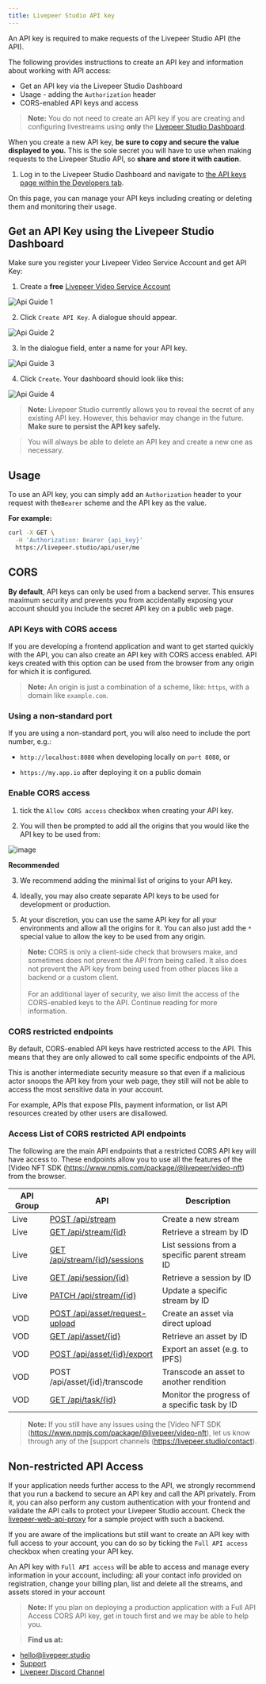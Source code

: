 ---
title: Livepeer Studio API key
---

An API key is required to make requests of the Livepeer Studio API (the API). 

The following provides instructions to create an API key and information about working with API access:

- Get an API key via the Livepeer Studio Dashboard
- Usage - adding the `Authorization` header
- CORS-enabled API keys and access

> **Note:** You do not need to create an API key if you are creating and configuring livestreams using **only** the [Livepeer Studio Dashboard](https://livepeer.studio/dashboard).

When you create a new API key, **be sure to copy and secure the value displayed to you.** This is the sole secret you will have to use when making requests to the Livepeer Studio API, so **share and store it with caution**.

1. Log in to the Livepeer Studio Dashboard and navigate to
[the API keys page within the Developers tab](https://livepeer.studio/dashboard/developers/api-keys).

On this page, you can manage your API keys including creating or deleting them and monitoring their usage.

## Get an API Key using the Livepeer Studio Dashboard

Make sure you register your Livepeer Video Service Account and get API Key:

1. Create a **free** [Livepeer Video Service Account](https://livepeer.studio/register)

![Api Guide 1](/docs-assets/api-key/api-guide1.png)

2. Click `Create API Key`. A dialogue should appear.

![Api Guide 2](/docs-assets/api-key/api-guide2.png)

3. In the dialogue field, enter a name for your API key.

![Api Guide 3](/docs-assets/api-key/api-guide3.png)

4. Click `Create`. Your dashboard should look like this:

![Api Guide 4](/docs-assets/api-key/api-guide4.png)

> **Note:** Livepeer Studio currently allows you to reveal the secret of any existing API key. However, this behavior may change in the future. **Make sure to persist the API key safely.** 

> You will always be able to delete an API key and create a new one as necessary.

## Usage

To use an API key, you can simply add an `Authorization` header to your request with the`Bearer` scheme and the API key as the value. 

**For example:**

```bash
curl -X GET \
  -H 'Authorization: Bearer {api_key}'
  https://livepeer.studio/api/user/me
```

## CORS

**By default**, API keys can only be used from a backend server. This ensures maximum security and prevents you from accidentally exposing your account should you include the secret API key on a public web page.

### API Keys with CORS access

If you are developing a frontend application and want to get started quickly with the API, you can also create an API key with CORS access enabled. API keys created with this option can be used from the browser from any origin for which it is configured.

> **Note:** An origin is just a combination of a scheme, like: `https`, with a domain like `example.com`.

### Using a non-standard port
If you are using a non-standard port, you will also need to include the port number, e.g.: 

- `http://localhost:8080` when developing locally on `port 8080`, or 

- `https://my.app.io` after deploying it on a public domain


### Enable CORS access

1. tick the `Allow CORS access` checkbox when creating your API key. 

1. You will then be prompted to add all the origins that you would like the API key to be used from:

![image](https://ipfs.livepeer.studio/ipfs/QmTCaxyntJoKdRQ8Pnbcn3D1WdRgM7SLioQyRG1YTT67Pm)

**Recommended**

3. We recommend adding the minimal list of origins to your API key. 

4. Ideally, you may also create separate API keys to be used for development or production. 

5. At your discretion, you can use the same API key for all your environments and allow all the origins for it. You can also just add the `*` special value to allow the key to be used from any origin.

> **Note:** CORS is only a client-side check that browsers make, and sometimes does not prevent the API from being called. It also does not prevent the API key from being used from other places like a backend or a custom client. <br/> <br/> For an additional layer of security, we also limit the access of the CORS-enabled keys to the API. Continue reading for more information.

### CORS restricted endpoints

By default, CORS-enabled API keys have restricted access to the API. This means that they are only allowed to call some specific endpoints of the API.

This is another intermediate security measure so that even if a malicious actor snoops the API key from your web page, they still will not be able to access the most sensitive data in your account. 

For example, APIs that expose PIIs, payment information, or list API resources created by other users are disallowed.

### Access List of CORS restricted API endpoints 

The following are the main API endpoints that a restricted CORS API key will have access to. These endpoints allow you to use all the features of the [Video NFT SDK (https://www.npmjs.com/package/@livepeer/video-nft) from the browser. 

| API Group | API                                                          | Description                                    |
| --------- | ------------------------------------------------------------ | ---------------------------------------------- |
| Live      | [POST /api/stream](https://livepeer.studio/docs/api-reference/stream/post-stream) | Create a new stream                            |
| Live      | [GET /api/stream/{id}](https://livepeer.studio/docs/api-reference/stream/get-stream) | Retrieve a stream by ID                        |
| Live      | [GET /api/stream/{id}/sessions](https://livepeer.studio/docs/api-reference/session/list-sessions) | List sessions from a specific parent stream ID |
| Live      | [GET /api/session/{id}](https://livepeer.studio/docs/api-reference/session/get-session) | Retrieve a session by ID                       |
| Live      | [PATCH /api/stream/{id}](https://livepeer.studio/docs/api-reference/stream/update-stream) | Update a specific stream by ID                 |
| VOD       | [POST /api/asset/request-upload](https://livepeer.studio/docs/api-reference/vod/upload) | Create an asset via direct upload              |
| VOD       | [GET /api/asset/{id}](https://livepeer.studio/docs/api-reference/vod/list#retrieve-an-asset) | Retrieve an asset by ID                        |
| VOD       | [POST /api/asset/{id}/export](https://livepeer.studio/docs/api-reference/vod/export) | Export an asset (e.g. to IPFS)                 |
| VOD       | POST  /api/asset/{id}/transcode                              | Transcode an asset to another rendition        |
| VOD       | [GET /api/task/{id}](https://livepeer.studio/docs/api-reference/vod/list-tasks#retrieve-a-task) | Monitor the progress of a specific task by ID  |

> **Note:** If you still have any issues using the [Video NFT SDK (https://www.npmjs.com/package/@livepeer/video-nft), let us know through any of the [support channels (https://livepeer.studio/contact).

## Non-restricted API Access

If your application needs further access to the API, we strongly recommend that you run a backend to secure an API key and call the API privately. From it, you can also perform any custom authentication with your frontend and validate the API calls to protect your Livepeer Studio account. Check the [livepeer-web-api-proxy](https://github.com/victorges/livepeer-web-api-proxy) for a sample project with such a backend.

If you are aware of the implications but still want to create an API key with full access to your account, you can do so by ticking the `Full API access` checkbox when creating your API key.

An API key with `Full API access` will be able to access and manage every information in your account, including: 
all your contact info provided on registration,
change your billing plan, 
list and delete all the streams, and
assets stored in your account

> **Note:** If you plan on deploying a production application with a Full API Access CORS API key, get in touch first and we may be able to help you. 

> **Find us at:** 
- hello@livepeer.studio
- [Support](https://livepeer.studio/contact)
- [Livepeer Discord Channel](https://discord.com/invite/7D6hGG6dCZ)

